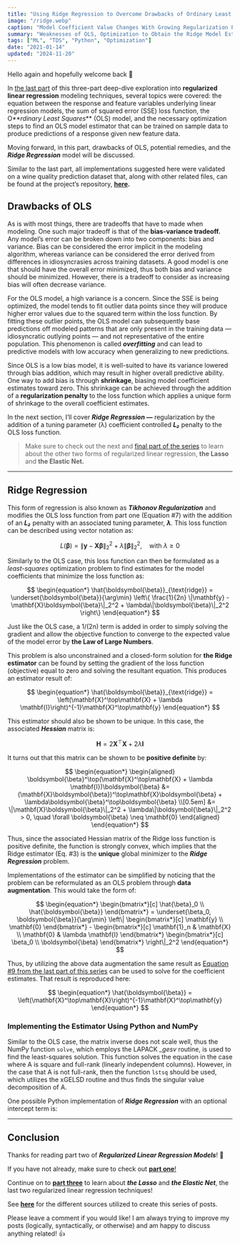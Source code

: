 ```yaml
---
title: "Using Ridge Regression to Overcome Drawbacks of Ordinary Least Squares (OLS)"
image: "/ridge.webp"
caption: "Model Coefficient Value Changes With Growing Regularization Penalty Values (Image by author)"
summary: "Weaknesses of OLS, Optimization to Obtain the Ridge Model Estimator, and an Implementation in Python Using Numpy"
tags: ["ML", "TDS", "Python", "Optimization"]
date: "2021-01-14"
updated: "2024-11-20"
---
```


Hello again and hopefully welcome back 👋

In [the last part](/blog/posts/regularized-linear-regression-models-pt1) of this three-part deep-dive exploration into **regularized linear regression** modeling techniques, several topics were covered: the equation between the response and feature variables underlying linear regression models, the sum of squared error (SSE) loss function, the O**_rdinary Least Squares_** (OLS) model, and the necessary optimization steps to find an OLS model estimator that can be trained on sample data to produce predictions of a response given new feature data.

Moving forward, in this part, drawbacks of OLS, potential remedies, and the **_Ridge Regression_** model will be discussed.

Similar to the last part, all implementations suggested here were validated on a wine quality prediction dataset that, along with other related files, can be found at the project’s repository, [**here**](http://github.com/wyattowalsh/regularized-linear-regression-deep-dive)**.**

## Drawbacks of OLS

As is with most things, there are tradeoffs that have to made when modeling. One such major tradeoff is that of the **bias-variance tradeoff.** Any model’s error can be broken down into two components: bias and variance. Bias can be considered the error implicit in the modeling algorithm, whereas variance can be considered the error derived from differences in idiosyncrasies across training datasets. A good model is one that should have the overall error minimized, thus both bias and variance should be minimized. However, there is a tradeoff to consider as increasing bias will often decrease variance.

For the OLS model, a high variance is a concern. Since the SSE is being optimized, the model tends to fit outlier data points since they will produce higher error values due to the squared term within the loss function. By fitting these outlier points, the OLS model can subsequently base predictions off modeled patterns that are only present in the training data — idiosyncratic outlying points — and not representative of the entire population. This phenomenon is called **_overfitting_** and can lead to predictive models with low accuracy when generalizing to new predictions.

Since OLS is a low bias model, it is well-suited to have its variance lowered through bias addition, which may result in higher overall predictive ability. One way to add bias is through **shrinkage**, biasing model coefficient estimates toward zero. This shrinkage can be achieved through the addition of a **regularization penalty** to the loss function which applies a unique form of shrinkage to the overall coefficient estimates.

In the next section, I’ll cover **_Ridge Regression_ —** regularization by the addition of a tuning parameter (λ) coefficient controlled **_L₂_** penalty to the OLS loss function.

> Make sure to check out the next and [final part of the series](/blog/regularized-linear-regression-models-pt3) to learn about the other two forms of regularized linear regression, **the Lasso** and **the Elastic Net.**

---

## Ridge Regression

This form of regression is also known as **_Tikhonov Regularization_** and modifies the OLS loss function from part one (Equation #7) with the addition of an **_L₂_** penalty with an associated tuning parameter, **_λ_**. This loss function can be described using vector notation as:

$$
\begin{equation*}
L(\boldsymbol{\beta}) = \|\mathbf{y} - \mathbf{X}\boldsymbol{\beta}\|_2^2 + \lambda\|\boldsymbol{\beta}\|_2^2, \quad \text{with } \lambda \geq 0
\end{equation*}
$$

Similarly to the OLS case, this loss function can then be formulated as a _least-squares_ optimization problem to find estimates for the model coefficients that minimize the loss function as:

$$
\begin{equation*}
\hat{\boldsymbol{\beta}}_{\text{ridge}} = \underset{\boldsymbol{\beta}}{\arg\min} \left\{ \frac{1}{2n} \|\mathbf{y} - \mathbf{X}\boldsymbol{\beta}\|_2^2 + \lambda\|\boldsymbol{\beta}\|_2^2 \right\}
\end{equation*}
$$

Just like the OLS case, a 1/(2n) term is added in order to simply solving the gradient and allow the objective function to converge to the expected value of the model error by **the Law of Large Numbers**.

This problem is also unconstrained and a closed-form solution for **the Ridge estimator** can be found by setting the gradient of the loss function (objective) equal to zero and solving the resultant equation. This produces an estimator result of:

$$
\begin{equation*}
\hat{\boldsymbol{\beta}}_{\text{ridge}} = \left(\mathbf{X}^\top\mathbf{X} + \lambda \mathbf{I}\right)^{-1}\mathbf{X}^\top\mathbf{y}
\end{equation*}
$$

This estimator should also be shown to be unique. In this case, the associated **_Hessian_** matrix is:

$$
\begin{equation*}
\mathbf{H} = 2\mathbf{X}^\top\mathbf{X} + 2\lambda \mathbf{I}
\end{equation*}
$$

It turns out that this matrix can be shown to be **positive definite** by:

$$
\begin{equation*}
\begin{aligned}
\boldsymbol{\beta}^\top(\mathbf{X}^\top\mathbf{X} + \lambda \mathbf{I})\boldsymbol{\beta} 
&= (\mathbf{X}\boldsymbol{\beta})^\top\mathbf{X}\boldsymbol{\beta} + \lambda\boldsymbol{\beta}^\top\boldsymbol{\beta} \\[0.5em]
&= \|\mathbf{X}\boldsymbol{\beta}\|_2^2 + \lambda\|\boldsymbol{\beta}\|_2^2 > 0, \quad \forall \boldsymbol{\beta} \neq \mathbf{0}
\end{aligned}
\end{equation*}
$$

Thus, since the associated Hessian matrix of the Ridge loss function is positive definite, the function is strongly convex, which implies that the Ridge estimator (Eq. #3) is the **unique** global minimizer to the **_Ridge Regression_** problem.

Implementations of the estimator can be simplified by noticing that the problem can be reformulated as an OLS problem through **data augmentation**. This would take the form of:

$$
\begin{equation*}
\begin{bmatrix*}[c] 
\hat{\beta}_0 \\ 
\hat{\boldsymbol{\beta}}
\end{bmatrix*} = \underset{\beta_0, \boldsymbol{\beta}}{\arg\min} \left\| 
\begin{bmatrix*}[c] 
\mathbf{y} \\ 
\mathbf{0}
\end{bmatrix*} - 
\begin{bmatrix*}[c] 
\mathbf{1}_n & \mathbf{X} \\ 
\mathbf{0} & \lambda \mathbf{I}
\end{bmatrix*}
\begin{bmatrix*}[c] 
\beta_0 \\ 
\boldsymbol{\beta}
\end{bmatrix*} \right\|_2^2
\end{equation*}
$$

Thus, by utilizing the above data augmentation the same result as [Equation #9 from the last part of this series](https://towardsdatascience.com/regularized-linear-regression-models-57bbdce90a8c) can be used to solve for the coefficient estimates. That result is reproduced here:

$$
\begin{equation*}
\hat{\boldsymbol{\beta}} = \left(\mathbf{X}^\top\mathbf{X}\right)^{-1}\mathbf{X}^\top\mathbf{y}
\end{equation*}
$$

### Implementing the Estimator Using Python and NumPy

Similar to the OLS case, the matrix inverse does not scale well, thus the NumPy function `solve`, which employs the LAPACK _\_gesv_ routine, is used to find the least-squares solution. This function solves the equation in the case where A is square and full-rank (linearly independent columns). However, in the case that A is not full-rank, then the function `lstsq` should be used, which utilizes the xGELSD routine and thus finds the singular value decomposition of A.

One possible Python implementation of **_Ridge Regression_** with an optional intercept term is:

<Gist url="https://gist.github.com/wyattowalsh/ea40197ce51b41503bfa188b4ffcecb6" />

---

## Conclusion

Thanks for reading part two of **_Regularized Linear Regression Models_**! 🙌

If you have not already, make sure to check out [**part one**!](/blog/posts/regularized-linear-regression-models-pt1)

Continue on to [**part three**](/blog/posts/regularized-linear-regression-models-pt3) to learn about **_the Lasso_** and **_the Elastic Net_**, the last two regularized linear regression techniques!

See [**here**](https://github.com/wyattowalsh/regularized-linear-regression-deep-dive/blob/master/SOURCES.md) for the different sources utilized to create this series of posts.

Please leave a comment if you would like! I am always trying to improve my posts (logically, syntactically, or otherwise) and am happy to discuss anything related! 👍
